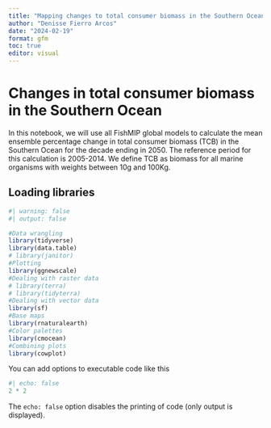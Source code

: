 ```yaml
---
title: "Mapping changes to total consumer biomass in the Southern Ocean"
author: "Denisse Fierro Arcos"
date: "2024-02-19"
format: gfm
toc: true
editor: visual
---
```


# Changes in total consumer biomass in the Southern Ocean

In this notebook, we will use all FishMIP global models to calculate the mean ensemble percentage change in total consumer biomass (TCB) in the Southern Ocean for the decade ending in 2050. The reference period for this calculation is 2005-2014. We define TCB as biomass for all marine organisms with weights between 10g and 100Kg.  
  
## Loading libraries

```r
#| warning: false
#| output: false

#Data wrangling
library(tidyverse)
library(data.table)
# library(janitor)
#Plotting
library(ggnewscale)
#Dealing with raster data
# library(terra)
# library(tidyterra)
#Dealing with vector data
library(sf)
#Base maps
library(rnaturalearth)
#Color palettes
library(cmocean)
#Combining plots
library(cowplot)
```

You can add options to executable code like this

```r
#| echo: false
2 * 2
```

The `echo: false` option disables the printing of code (only output is displayed).
